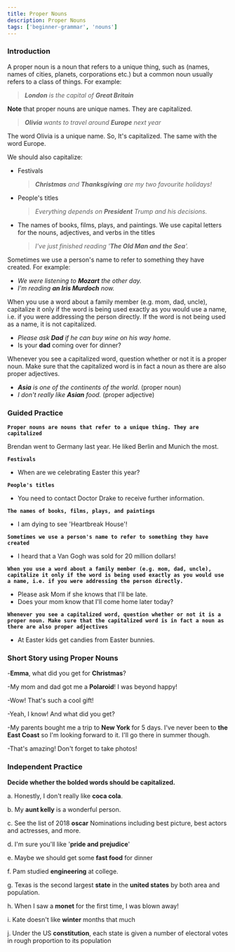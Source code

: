```yaml
---
title: Proper Nouns
description: Proper Nouns
tags: ['beginner-grammar', 'nouns']
---
```



### Introduction

A proper noun is a noun that refers to a unique thing, such as (names, names of cities, planets, corporations etc.) but a common noun usually refers to a class of things. For example:

> _**London** is the capital of **Great Britain**_

**Note** that proper nouns are unique names. They are capitalized.

> _**Olivia** wants to travel around **Europe** next year_

The word Olivia is a unique name. So, It's capitalized. The same with the word Europe.

We should also capitalize:

- Festivals

  > _**Christmas** and **Thanksgiving** are my two favourite holidays!_

- People's titles

  > _Everything depends on **President** Trump and his decisions._

- The names of books, films, plays, and paintings. We use capital letters for the nouns, adjectives, and verbs in the titles

  > _I've just finished reading '**The Old Man and the Sea**'._

Sometimes we use a person's name to refer to something they have created. For example:

- _We were listening to **Mozart** the other day._
- _I'm reading **an Iris Murdoch** now._

When you use a word about a family member (e.g. mom, dad, uncle), capitalize it only if the word is being used exactly as you would use a name, i.e. if you were addressing the person directly. If the word is not being used as a name, it is not capitalized.

- _Please ask **Dad** if he can buy wine on his way home._
- Is your **dad** coming over for dinner?

Whenever you see a capitalized word, question whether or not it is a proper noun. Make sure that the capitalized word is in fact a noun as there are also proper adjectives.

- _**Asia** is one of the continents of the world._ (proper noun)
- _I don't really like **Asian** food._ (proper adjective)

### Guided Practice

**`Proper nouns are nouns that refer to a unique thing. They are capitalized`**

Brendan went to Germany last year. He liked Berlin and Munich the most. <Tooltip hasArrow label='Brendan, Germany, Berlin, Munich' placement="left-start" bg='blue.600' color='white'><InfoOutlineIcon /></Tooltip>

**`Festivals`**

- When are we celebrating Easter this year? <Tooltip hasArrow label='Easter' placement="left-start" bg='blue.600' color='white'><InfoOutlineIcon /></Tooltip>

**`People's titles`**

- You need to contact Doctor Drake to receive further information. <Tooltip hasArrow label='Doctor' placement="left-start" bg='blue.600' color='white'><InfoOutlineIcon /></Tooltip>

**`The names of books, films, plays, and paintings`**

- I am dying to see 'Heartbreak House'! <Tooltip hasArrow label='Heartbreak House' placement="left-start" bg='blue.600' color='white'><InfoOutlineIcon /></Tooltip>

**`Sometimes we use a person's name to refer to something they have created`**

- I heard that a Van Gogh was sold for 20 million dollars! <Tooltip hasArrow label='Van Gogh' placement="left-start" bg='blue.600' color='white'><InfoOutlineIcon /></Tooltip>

**`When you use a word about a family member (e.g. mom, dad, uncle), capitalize it only if the word is being used exactly as you would use a name, i.e. if you were addressing the person directly.`**

- Please ask Mom if she knows that I'll be late. <Tooltip hasArrow label='Mom' placement="left-start" bg='blue.600' color='white'><InfoOutlineIcon /></Tooltip>
- Does your mom know that I'll come home later today? <Tooltip hasArrow label='mom' placement="left-start" bg='blue.600' color='white'><InfoOutlineIcon /></Tooltip>

**`Whenever you see a capitalized word, question whether or not it is a proper noun. Make sure that the capitalized word is in fact a noun as there are also proper adjectives`**

- At Easter <Tooltip hasArrow label='Easter (proper noun)' placement="left-start" bg='blue.600' color='white'><InfoOutlineIcon /></Tooltip>
  kids get candies from Easter <Tooltip hasArrow label='Easter (proper adjective)' placement="left-start" bg='blue.600' color='white'><InfoOutlineIcon /></Tooltip> bunnies.

### Short Story using Proper Nouns

-**Emma**, what did you get for **Christmas**?

-My mom and dad got me a **Polaroid**! I was beyond happy!

-Wow! That's such a cool gift!

-Yeah, I know! And what did you get?

-My parents bought me a trip to **New York** for 5 days. I've never been to **the East Coast** so I'm looking forward to it. I'll go there in summer though.

-That's amazing! Don't forget to take photos!

### Independent Practice

**Decide whether the bolded words should be capitalized.**

a. Honestly, I don't really like **coca cola**. <Tooltip hasArrow label='Coca Cola' placement="left-start" bg='blue.600' color='white'><InfoOutlineIcon /></Tooltip>

b. My **aunt kelly** is a wonderful person. <Tooltip hasArrow label='aunt Kelly' placement="left-start" bg='blue.600' color='white'><InfoOutlineIcon /></Tooltip>

c. See the list of 2018 **oscar** Nominations including best picture, best actors and actresses, and more. <Tooltip hasArrow label='Oscar' placement="left-start" bg='blue.600' color='white'><InfoOutlineIcon /></Tooltip>

d. I'm sure you'll like '**pride and prejudice**' <Tooltip hasArrow label='Pride and Prejudice' placement="left-start" bg='blue.600' color='white'><InfoOutlineIcon /></Tooltip>

e. Maybe we should get some **fast food** for dinner <Tooltip hasArrow label='fast food' placement="left-start" bg='blue.600' color='white'><InfoOutlineIcon /></Tooltip>

f. Pam studied **engineering** at college. <Tooltip hasArrow label='Engineering' placement="left-start" bg='blue.600' color='white'><InfoOutlineIcon /></Tooltip>

g. Texas is the second largest **state** in the **united states** by both area and population. <Tooltip hasArrow label='United States' placement="left-start" bg='blue.600' color='white'><InfoOutlineIcon /></Tooltip>

h. When I saw a **monet** for the first time, I was blown away! <Tooltip hasArrow label='Monet' placement="left-start" bg='blue.600' color='white'><InfoOutlineIcon /></Tooltip>

i. Kate doesn't like **winter** months that much <Tooltip hasArrow label='winter' placement="left-start" bg='blue.600' color='white'><InfoOutlineIcon /></Tooltip>

j. Under the US **constitution**, each state is given a number of electoral votes in rough proportion to its population <Tooltip hasArrow label='constitution' placement="left-start" bg='blue.600' color='white'><InfoOutlineIcon /></Tooltip>
